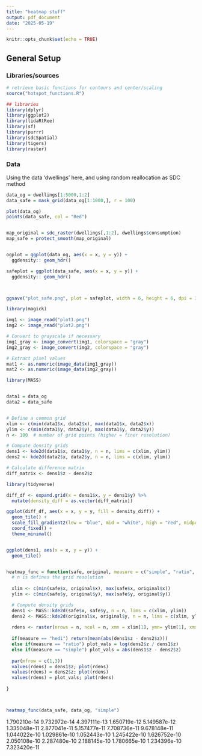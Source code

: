 ---
title: "heatmap stuff"
output: pdf_document
date: "2025-05-19"
---

```{r setup, include=FALSE}
knitr::opts_chunk$set(echo = TRUE)
```
## General Setup
### Libraries/sources
```{r}
# retrieve basic functions for contours and center/scaling
source("hotspot_functions.R")

## libraries
library(dplyr)
library(ggplot2)
library(lidaRtRee)
library(sf)
library(purrr)
library(sdcSpatial)
library(tigers)
library(raster)

```

### Data
Using the data 'dwellings' here, and using random reallocation as SDC method
```{r}
data_og = dwellings[1:5000,1:2]
data_safe = mask_grid(data_og[1:1000,], r = 100)

plot(data_og)
points(data_safe, col = "Red")


map_original = sdc_raster(dwellings[,1:2], dwellings$consumption)
map_safe = protect_smooth(map_original)


ogplot = ggplot(data_og, aes(x = x, y = y)) +
  ggdensity:: geom_hdr()

safeplot = ggplot(data_safe, aes(x = x, y = y)) +
  ggdensity:: geom_hdr()



ggsave("plot_safe.png", plot = safeplot, width = 6, height = 6, dpi = 300)

library(magick)

img1 <- image_read("plot1.png")
img2 <- image_read("plot2.png")

# Convert to grayscale if necessary
img1_gray <- image_convert(img1, colorspace = "gray")
img2_gray <- image_convert(img2, colorspace = "gray")

# Extract pixel values
mat1 <- as.numeric(image_data(img1_gray))
mat2 <- as.numeric(image_data(img2_gray))

```

```{r}

library(MASS)


data1 = data_og
data2 = data_safe


# Define a common grid
xlim <- c(min(data1$x, data2$x), max(data1$x, data2$x))
ylim <- c(min(data1$y, data2$y), max(data1$y, data2$y))
n <- 100  # number of grid points (higher = finer resolution)

# Compute density grids
dens1 <- kde2d(data1$x, data1$y, n = n, lims = c(xlim, ylim))
dens2 <- kde2d(data2$x, data2$y, n = n, lims = c(xlim, ylim))

# Calculate difference matrix
diff_matrix <- dens1$z - dens2$z

library(tidyverse)

diff_df <- expand.grid(x = dens1$x, y = dens1$y) %>%
  mutate(density_diff = as.vector(diff_matrix))

ggplot(diff_df, aes(x = x, y = y, fill = density_diff)) +
  geom_tile() +
  scale_fill_gradient2(low = "blue", mid = "white", high = "red", midpoint = 0) +
  coord_fixed() +
  theme_minimal()


ggplot(dens1, aes(x = x, y = y)) +
  geom_tile() 


heatmap_func = function(safe, original, measure = c("simple", "ratio", "hedi"), n = 100){
  # n is defines the grid resolution
  
  xlim <- c(min(safe$x, original$x), max(safe$x, original$x))
  ylim <- c(min(safe$y, original$y), max(safe$y, original$y))

  # Compute density grids
  dens1 <- MASS::kde2d(safe$x, safe$y, n = n, lims = c(xlim, ylim))
  dens2 <- MASS::kde2d(original$x, original$y, n = n, lims = c(xlim, ylim))
 
  rdens <- raster(nrows = n, ncol = n, xmn = xlim[1], ymn= ylim[1], xmx = xlim[2], ymx = ylim[2])
  
  if(measure == "hedi") return(mean(abs(dens1$z - dens2$z)))
  else if(measure == "ratio") plot_vals = log(dens2$z / dens1$z)
  else if(measure == "simple") plot_vals = abs(dens1$z - dens2$z)
  
  par(mfrow = c(1,3))
  values(rdens) = dens1$z; plot(rdens) 
  values(rdens) = dens2$z; plot(rdens) 
  values(rdens) = plot_vals; plot(rdens)
    
}



heatmap_func(data_safe, data_og, "simple")

```


1.790210e-14 9.732972e-14 4.397111e-13 1.650719e-12 5.149587e-12 1.335048e-11 2.877041e-11 5.157477e-11 7.708736e-11 9.678148e-11 1.044022e-10 1.029861e-10 1.052443e-10 1.245422e-10 1.626752e-10 2.050108e-10 2.287480e-10 2.188145e-10 1.780665e-10 1.234396e-10 7.323420e-11